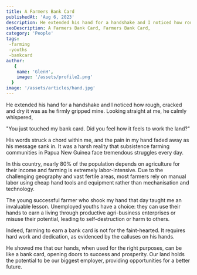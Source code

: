 ```yaml
---
title: A Farmers Bank Card
publishedAt: 'Aug 6, 2023'
description: He extended his hand for a handshake and I noticed how rough, cracked, and dry it was as he firmly gripped mine. .
seoDescription: A Farmers Bank Card, Farmers Bank Card,
category: 'People'
tags: 
 -farming
 -youths
 -bankcard
author:
   {
    name: 'GlenH',
    image: '/assets/profile2.png'
  }
image: '/assets/articles/hand.jpg'
---
```


He extended his hand for a handshake and I noticed how rough, cracked and dry it was as he firmly gripped mine. Looking straight at me, he calmly whispered, 

"You just touched my bank card. Did you feel how it feels to work the land?"

His words struck a chord within me, and the pain in my hand faded away as his message sank in. It was a harsh reality that subsistence farming communities in Papua New Guinea face tremendous struggles every day.

In this country, nearly 80% of the population depends on agriculture for their income and farming is extremely labor-intensive. Due to the challenging geography and vast fertile areas, most farmers rely on manual labor using cheap hand tools and equipment rather than mechanisation and technology.

The young successful farmer who shook my hand that day taught me an invaluable lesson. Unemployed youths have a choice: they can use their hands to earn a living through productive agri-business enterprises or misuse their potential, leading to self-destruction or harm to others.

Indeed, farming to earn a bank card is not for the faint-hearted. It requires hard work and dedication, as evidenced by the calluses on his hands.

He showed me that our hands, when used for the right purposes, can be like a bank card, opening doors to success and prosperity. Our land holds the potential to be our biggest employer, providing opportunities for a better future.